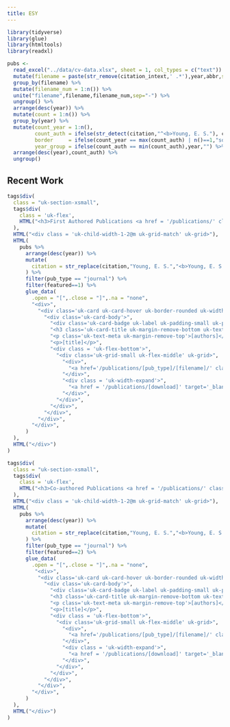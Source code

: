 ```yaml
---
title: ESY
---
```

```r
library(tidyverse)
library(glue)
library(htmltools)
library(readxl)
```

```r
pubs <- 
  read_excel("../data/cv-data.xlsx", sheet = 1, col_types = c("text")) %>% 
  mutate(filename = paste(str_remove(citation_intext,' .*'),year,abbr,sep='-') %>% str_remove('&') %>% str_to_lower()) %>%
  group_by(filename) %>%
  mutate(filename_num = 1:n()) %>%
  unite("filename",filename,filename_num,sep="-") %>%
  ungroup() %>% 
  arrange(desc(year)) %>% 
  mutate(count = 1:n()) %>% 
  group_by(year) %>%
  mutate(count_year = 1:n(),
         count_auth = ifelse(str_detect(citation,"^<b>Young, E. S."), count*-1, count_year),
         border     = ifelse(count_year == max(count_auth) | n()==1,"solid","none"),
         year_group = ifelse(count_auth == min(count_auth),year,"") %>% str_replace("-"," ")) %>% 
  arrange(desc(year),count_auth) %>% 
  ungroup()
```

<h2 id = "recent-work" class="uk-h1 uk-text-center"><span>Recent Work</span></h2>

```r
tags$div(
  class = "uk-section-xsmall",
  tags$div(
    class = 'uk-flex',
    HTML("<h3>First Authored Publications <a href = '/publications/' class = 'uk-icon-link uk-margin-left' uk-icon='chevron-right' uk-tooltip='View All'></a></h3>")
  ),
  HTML("<div class = 'uk-child-width-1-2@m uk-grid-match' uk-grid>"),
  HTML(
    pubs %>%
      arrange(desc(year)) %>%
      mutate(
        citation = str_replace(citation,"Young, E. S.","<b>Young, E. S.</b>")
      ) %>% 
      filter(pub_type == "journal") %>%
      filter(featured==1) %>%
      glue_data(
        .open = "[",.close = "]",.na = "none",
        "<div>",
          "<div class='uk-card uk-card-hover uk-border-rounded uk-width-1-1@m'>",
            "<div class='uk-card-body'>",
              "<div class='uk-card-badge uk-label uk-padding-small uk-padding-remove-vertical uk-border-rounded' uk-tooltip='title: [journal]; pos: top'>[abbr]</div>",
              "<h3 class='uk-card-title uk-margin-remove-bottom uk-text-bold'>[citation_intext] ([str_replace(year,'-', ' ')])</h3>",
              "<p class='uk-text-meta uk-margin-remove-top'>[authors]</p>",
              "<p>[title]</p>",
              "<div class = 'uk-flex-bottom'>",
                "<div class='uk-grid-small uk-flex-middle' uk-grid>",
                  "<div>",
                    "<a href='/publications/[pub_type]/[filename]/' class='uk-button uk-button-text'>Read More</a>",
                  "</div>",
                  "<div class = 'uk-width-expand'>",
                    "<a href = '/publications/[download]' target='_blank' class = 'uk-icon-button' uk-icon = 'file-pdf' [ifelse(is.na(download),'hidden','')]></a>",
                  "</div>",
                "</div>",
              "</div>",
            "</div>",
          "</div>",
        "</div>",
      )
  ),
  HTML("</div>")
)
```

```r
tags$div(
  class = "uk-section-xsmall",
  tags$div(
    class = 'uk-flex',
    HTML("<h3>Co-authored Publications <a href = '/publications/' class = 'uk-icon-link uk-margin-left' uk-icon='chevron-right' uk-tooltip='View All'></a></h3>")
  ),
  HTML("<div class = 'uk-child-width-1-2@m uk-grid-match' uk-grid>"),
  HTML(
    pubs %>%
      arrange(desc(year)) %>%
      mutate(
        citation = str_replace(citation,"Young, E. S.","<b>Young, E. S.</b>")
      ) %>% 
      filter(pub_type == "journal") %>%
      filter(featured==2) %>%
      glue_data(
        .open = "[",.close = "]",.na = "none",
         "<div>",
          "<div class='uk-card uk-card-hover uk-border-rounded uk-width-1-1@m'>",
            "<div class='uk-card-body'>",
              "<div class='uk-card-badge uk-label uk-padding-small uk-padding-remove-vertical uk-border-rounded' uk-tooltip='title: [journal]; pos: top'>[abbr]</div>",
              "<h3 class='uk-card-title uk-margin-remove-bottom uk-text-bold'>[citation_intext] ([year])</h3>",
              "<p class='uk-text-meta uk-margin-remove-top'>[authors]</p>",
              "<p>[title]</p>",
              "<div class = 'uk-flex-bottom'>",
                "<div class='uk-grid-small uk-flex-middle' uk-grid>",
                  "<div>",
                    "<a href='/publications/[pub_type]/[filename]/' class='uk-button uk-button-text'>Read More</a>",
                  "</div>",
                  "<div class = 'uk-width-expand'>",
                    "<a href = '/publications/[download]' target='_blank' class = 'uk-icon-button' uk-icon = 'file-pdf' [ifelse(is.na(download),'hidden','')]></a>",
                  "</div>",
                "</div>",
              "</div>",
            "</div>",
          "</div>",
        "</div>",
      )
  ),
  HTML("</div>")
)
```
